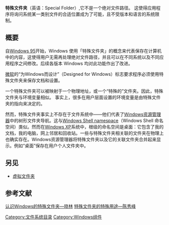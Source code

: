 {{多個問題|
{{expert|time=2020-02-12T11:32:51+00:00}}
{{Unreferenced|time=2019-10-14T12:51:49+00:00}}
{{编修}}
}}
{{NoteTA|G1=IT|G2=Windows}}
<!-- 在Microsoft Windows操作系统中，在用户界面上抽象的文件夹 -->'''特殊文件夹'''（英语：Special Folder）,它不是一个绝对文件路径。 这使得应用程序将询问系统某一类别文件的合适位置成为了可能，且不受版本和语言的系统限制。

== 概要 ==
自[[Windows_95|Windows 95]]开始，Windows 使用「特殊文件夹」的概念来代表保存在计算机中的内容，这使得用户无需再处理绝对文件路径，并且可以在不同系统以及不同应用程序之间修改。后续各版本 Windows 均对此功能作出了改进。

[[微软|微软]]的“为Windows而设计”（Designed for Windows）标志要求程序必须使用特殊文件夹来保存文档和设置。

一个特殊文件夹可以被映射于一个物理地址，或一个“特殊的”文件夹。因此，特殊文件夹与环境变量相似。 事实上，很多在用户层面设置的环境变量是由特殊文件夹的指向来决定的。

然而，特殊文件夹事实上不存在于文件系统中——他们代表了[[Windows资源管理器|Windows资源管理器]]中的树形文件夹导航。这与[[Windows_Shell_namespace|Windows Shell namespace]]（Windows Shell 命名空间）类似。然而在[[Windows_XP|Windows XP]]系统中，根级的命名空间是桌面：它包含了我的文档，我的电脑，网上邻居和回收站。一些与特殊文件夹相关联的文件夹在物理上也确实存在。Windows资源管理器将特殊文件夹以及它的关联文件夹合并起来显示。例如“桌面”保存在用户个人文件夹中。

==另见==
*[[虚拟文件夹|虚拟文件夹]]

{{視窗應用程式}}

== 参考文献 ==
[http://www.cnki.com.cn/Article/CJFDTotal-SHWX199941029.htm 认识Windows的特殊文件夹—晓林]                                                                                                               [http://www.cnki.com.cn/article/cjfdtotal-dnah200103059.htm 特殊文件夹的特殊用途—陈秀峰]
[[Category:文件系统目录|Category:文件系统目录]]
[[Category:Windows组件|Category:Windows组件]]